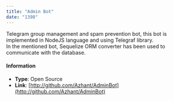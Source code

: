 ```yaml
---
title: "Admin Bot"
date: "1398"
---
```


Telegram group management and spam prevention bot, this bot is implemented in NodeJS language and using Telegraf library. <br />
In the mentioned bot, Sequelize ORM converter has been used to communicate with the database.

#### Information

-   **Type**: Open Source
-   **Link**: [http://github.com/Azhant/AdminBot](http://github.com/Azhant/AdminBot)
